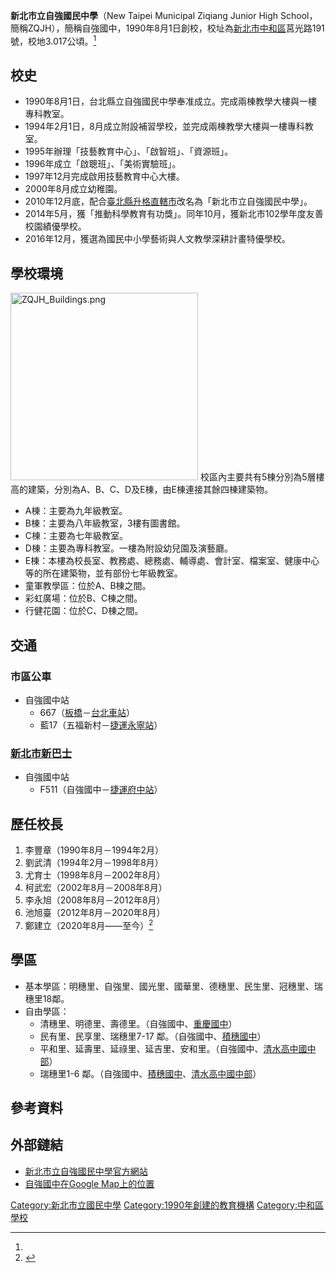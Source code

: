 {{Infobox_School
|image          =
|name           =新北市立自強國民中學
|other_name     =New Taipei Municipal Ziqiang Junior High School
|motto          =精誠勤愛
|established    =1990年
|type           =市立[[國民中學|國民中學]]、男女合校
|affiliation    =
|district       =[[新北市|新北市]][[中和區|中和區]]
|president      =
|principal      =鄭建立
|magazine      =
|staff            =教師90人，職員11人<ref name="stats">{{Cite web |url=http://stats.moe.gov.tw/files/ebook/basic_city/105basic_city.pdf |title=105學年度國民中小學校鄉鎮市區別統計 |access-date=2018-01-01 |archive-date=2018-01-01 |archive-url=https://web.archive.org/web/20180101135700/http://stats.moe.gov.tw/files/ebook/basic_city/105basic_city.pdf }}</ref>
|grades      =三年制，共35班<ref>此處的「班級數」含資源班，總人數有包含。</ref>。
| gradeK                  = 幼兒園3班
| grade7                  = 七年級10班，共217人
| grade8                  = 八年級10班，共229人
| grade9                  = 九年級11班，246人
|students                 =712人<ref name="stats" /><ref>[https://esa.ntpc.edu.tw/jsp/schdata/schdata2.jsp?schno=014554 新北市教育局統計資料-新北市立自強國民中學]</ref>
|address                  ={{flagicon|TWN}}[[新北市|新北市]][[中和區|中和區]]莒光路191號
|website        ={{URL|http://www.zcjh.ntpc.edu.tw/}}
| tel      = +886-2-2225-9469
| fax      = +886-2-2225-9468
|free_label     =
|free_text      =
|free_label2    =
|free_text2     =
|free_label3    =
|free_text3     =
}}
'''新北市立自強國民中學'''（New Taipei Municipal Ziqiang Junior High School，簡稱ZQJH），簡稱自強國中，1990年8月1日創校，校址為[[新北市|新北市]][[中和區|中和區]]莒光路191號，校地3.017公頃。<ref name="stats" />

== 校史 ==
* 1990年8月1日，台北縣立自強國民中學奉准成立。完成兩棟教學大樓與一樓專科教室。
* 1994年2月1日，8月成立附設補習學校，並完成兩棟教學大樓與一樓專科教室。
* 1995年辦理「技藝教育中心」、「啟智班」、「資源班」。
* 1996年成立「啟聰班」、「美術實驗班」。
* 1997年12月完成啟用技藝教育中心大樓。
* 2000年8月成立幼稚園。
* 2010年12月底，配合[[2010年中華民國縣市改制直轄市|臺北縣升格直轄市]]改名為「新北市立自強國民中學」。
* 2014年5月，獲「推動科學教育有功獎」。同年10月，獲新北市102學年度友善校園績優學校。
* 2016年12月，獲選為國民中小學藝術與人文教學深耕計畫特優學校。

== 學校環境 ==
[[File:ZQJH_Buildings.png|300px]]
校區內主要共有5棟分別為5層樓高的建築，分別為A、B、C、D及E棟，由E棟連接其餘四棟建築物。
* A棟：主要為九年級教室。
* B棟：主要為八年級教室，3樓有圖書館。
* C棟：主要為七年級教室。
* D棟：主要為專科教室。一樓為附設幼兒園及演藝廳。
* E棟：本樓為校長室、教務處、總務處、輔導處、會計室、檔案室、健康中心等的所在建築物，並有部份七年級教室。
* 童軍教學區：位於A、B棟之間。
* 彩虹廣場：位於B、C棟之間。
* 行健花園：位於C、D棟之間。

== 交通 ==
=== 市區公車 ===
* 自強國中站
** 667（[[板橋區_(新北市)|板橋]]－[[台北車站|台北車站]]）
** 藍17（五福新村－[[捷運永寧站|捷運永寧站]]）

=== [[新北市新巴士|新北市新巴士]] ===
* 自強國中站
** F511（自強國中－[[捷運府中站|捷運府中站]]）

== 歷任校長 ==
#李豐章（1990年8月－1994年2月）
#劉武清（1994年2月－1998年8月）
#尤育士（1998年8月－2002年8月）
#柯武宏（2002年8月－2008年8月）
#李永旭（2008年8月－2012年8月）
#池旭臺（2012年8月－2020年8月）
#鄭建立（2020年8月——至今）<ref>{{Cite web |url=http://www.zcjh.ntpc.edu.tw/editor_model/u_editor_v1.asp?id=%7BCB91437D-F06A-42FE-BF77-F4C5FB26B598%7D |title=自強國民中學校史 |access-date=2021-12-22 |archive-date=2019-06-04 |archive-url=https://web.archive.org/web/20190604091658/http://www.zcjh.ntpc.edu.tw/editor_model/u_editor_v1.asp?id=%7BCB91437D-F06A-42FE-BF77-F4C5FB26B598%7D |dead-url=yes }}</ref>

== 學區 ==
* 基本學區：明穗里、自強里、國光里、國華里、德穗里、民生里、冠穗里、瑞穗里18鄰。
* 自由學區：
** 清穗里、明德里、壽德里。（自強國中、[[新北市立重慶國民中學|重慶國中]]）
** 民有里、民享里、瑞穗里7-17 鄰。（自強國中、[[新北市立積穗國民中學|積穗國中]]）
** 平和里、延壽里、延祿里、延吉里、安和里。（自強國中、[[新北市立清水高級中學|清水高中國中部]]）
** 瑞穗里1-6 鄰。（自強國中、[[新北市立積穗國民中學|積穗國中]]、[[新北市立清水高級中學|清水高中國中部]]）
== 參考資料 ==
{{reflist}}

== 外部鏈結 ==
* [http://www.zcjh.ntpc.edu.tw/ 新北市立自強國民中學官方網站] {{Wayback|url=http://www.zcjh.ntpc.edu.tw/ |date=20200120220958 }}
* [https://www.google.com.tw/maps/place/%E8%87%AA%E5%BC%B7%E5%9C%8B%E4%B8%AD/@24.9988841,121.4704588,17z/data=!3m1!4b1!4m5!3m4!1s0x346802993fffdd89:0xf0e0a93f8d510be0!8m2!3d24.9988841!4d121.4726528 自強國中在Google Map上的位置]

{{新北市中學列表}}
[[Category:新北市立國民中學|Category:新北市立國民中學]]
[[Category:1990年創建的教育機構|Category:1990年創建的教育機構]]
[[Category:中和區學校|Category:中和區學校]]